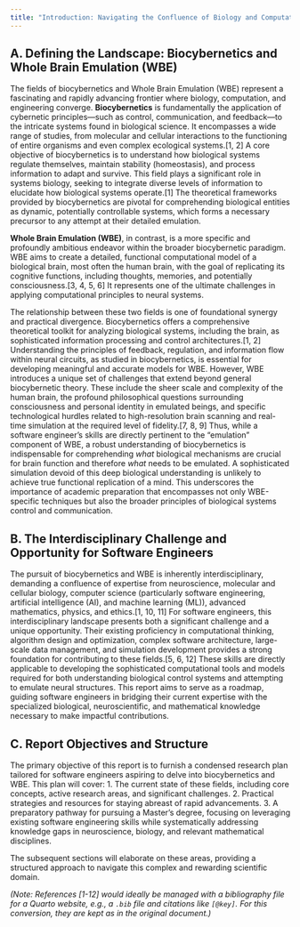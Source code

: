 ```yaml
---
title: "Introduction: Navigating the Confluence of Biology and Computation"
---
```


## A. Defining the Landscape: Biocybernetics and Whole Brain Emulation (WBE)

The fields of biocybernetics and Whole Brain Emulation (WBE) represent a fascinating and rapidly advancing frontier where biology, computation, and engineering converge. **Biocybernetics** is fundamentally the application of cybernetic principles—such as control, communication, and feedback—to the intricate systems found in biological science. It encompasses a wide range of studies, from molecular and cellular interactions to the functioning of entire organisms and even complex ecological systems.[1, 2] A core objective of biocybernetics is to understand how biological systems regulate themselves, maintain stability (homeostasis), and process information to adapt and survive. This field plays a significant role in systems biology, seeking to integrate diverse levels of information to elucidate how biological systems operate.[1] The theoretical frameworks provided by biocybernetics are pivotal for comprehending biological entities as dynamic, potentially controllable systems, which forms a necessary precursor to any attempt at their detailed emulation.

**Whole Brain Emulation (WBE)**, in contrast, is a more specific and profoundly ambitious endeavor within the broader biocybernetic paradigm. WBE aims to create a detailed, functional computational model of a biological brain, most often the human brain, with the goal of replicating its cognitive functions, including thoughts, memories, and potentially consciousness.[3, 4, 5, 6] It represents one of the ultimate challenges in applying computational principles to neural systems.

The relationship between these two fields is one of foundational synergy and practical divergence. Biocybernetics offers a comprehensive theoretical toolkit for analyzing biological systems, including the brain, as sophisticated information processing and control architectures.[1, 2] Understanding the principles of feedback, regulation, and information flow within neural circuits, as studied in biocybernetics, is essential for developing meaningful and accurate models for WBE. However, WBE introduces a unique set of challenges that extend beyond general biocybernetic theory. These include the sheer scale and complexity of the human brain, the profound philosophical questions surrounding consciousness and personal identity in emulated beings, and specific technological hurdles related to high-resolution brain scanning and real-time simulation at the required level of fidelity.[7, 8, 9] Thus, while a software engineer's skills are directly pertinent to the "emulation" component of WBE, a robust understanding of biocybernetics is indispensable for comprehending *what* biological mechanisms are crucial for brain function and therefore *what* needs to be emulated. A sophisticated simulation devoid of this deep biological understanding is unlikely to achieve true functional replication of a mind. This underscores the importance of academic preparation that encompasses not only WBE-specific techniques but also the broader principles of biological systems control and communication.

## B. The Interdisciplinary Challenge and Opportunity for Software Engineers

The pursuit of biocybernetics and WBE is inherently interdisciplinary, demanding a confluence of expertise from neuroscience, molecular and cellular biology, computer science (particularly software engineering, artificial intelligence (AI), and machine learning (ML)), advanced mathematics, physics, and ethics.[1, 10, 11] For software engineers, this interdisciplinary landscape presents both a significant challenge and a unique opportunity. Their existing proficiency in computational thinking, algorithm design and optimization, complex software architecture, large-scale data management, and simulation development provides a strong foundation for contributing to these fields.[5, 6, 12] These skills are directly applicable to developing the sophisticated computational tools and models required for both understanding biological control systems and attempting to emulate neural structures. This report aims to serve as a roadmap, guiding software engineers in bridging their current expertise with the specialized biological, neuroscientific, and mathematical knowledge necessary to make impactful contributions.

## C. Report Objectives and Structure

The primary objective of this report is to furnish a condensed research plan tailored for software engineers aspiring to delve into biocybernetics and WBE. This plan will cover:
1.  The current state of these fields, including core concepts, active research areas, and significant challenges.
2.  Practical strategies and resources for staying abreast of rapid advancements.
3.  A preparatory pathway for pursuing a Master's degree, focusing on leveraging existing software engineering skills while systematically addressing knowledge gaps in neuroscience, biology, and relevant mathematical disciplines.

The subsequent sections will elaborate on these areas, providing a structured approach to navigate this complex and rewarding scientific domain.

*(Note: References [1-12] would ideally be managed with a bibliography file for a Quarto website, e.g., a `.bib` file and citations like `[@key]`. For this conversion, they are kept as in the original document.)*
